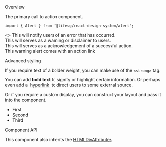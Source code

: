 
<Meta title="Modules/Alert" component={Alert} />

<Title>Alert</Title>

<Secondary>Overview</Secondary>

The primary call to action component.

```tsx
import { Alert } from "@lifesg/react-design-system/alert";
```

<Canvas>
    <Story name="Alert">
        <>
            <Alert type="error">
                This will notify users of an error that has occurred.
            </Alert>
            <br />
            <Alert type="warning">
                This will serves as a warning or disclaimer to users.
            </Alert>
            <br />
            <Alert type="success">
                This will serves as a acknowledgement of a successful action.
            </Alert>
            <br />
            <Alert
                type="warning"
                actionLink={{
                    children: "Click here",
                    href: "https://www.google.com",
                    target: "_blank",
                    rel: "noopener noreferrer",
                }}
            >
                This warning alert comes with an action link
            </Alert>
        </>
    </Story>
</Canvas>

<Heading3>Advanced styling</Heading3>

If you require text of a bolder weight, you can make use of the `<strong>` tag.

<Preview>
    <Story name="With bold text">
        <Alert type="success">
            <p>
                You can add <strong>bold text</strong> to signify or highlight
                certain information. Or perhaps even add a&nbsp;
                <a href="https://life.gov.sg" target="_blank" rel="noreferrer">
                    hyperlink
                </a>
                &nbsp;to direct users to some external source.
            </p>
        </Alert>
    </Story>
</Preview>

Or if you require a custom display, you can construct your layout and pass it into the component.

<Preview>
    <Story name="With custom display">
        <Alert type="error">
            <ul style={{ display: "flex" }}>
                <li
                    style={{
                        marginRight: "1rem",
                        border: "1px solid red",
                        padding: "1rem",
                        color: "red",
                    }}
                >
                    First
                </li>
                <li
                    style={{
                        marginRight: "1rem",
                        border: "1px solid blue",
                        padding: "1rem",
                        color: "blue",
                    }}
                >
                    Second
                </li>
                <li
                    style={{
                        marginRight: "1rem",
                        border: "1px solid green",
                        padding: "1rem",
                        color: "green",
                    }}
                >
                    Third
                </li>
            </ul>
        </Alert>
    </Story>
</Preview>

<Secondary>Component API</Secondary>

This component also inherits the [HTMLDivAttributes](https://developer.mozilla.org/en-US/docs/Web/API/HTMLDivElement)

<PropsTable />
